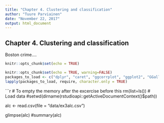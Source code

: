 ```yaml
---
title: "Chapter 4. Clustering and classification"
author: "Tuure Parviainen"
date: "November 22, 2017"
output: html_document
---
```

## Chapter 4. Clustering and classification


Boston crime....


```r
knitr::opts_chunk$set(echo = TRUE)
```

```r
knitr::opts_chunk$set(echo = TRUE, warning=FALSE)
packages_to_load <- c("dplyr", "caret", "ggcorrplot", "ggplot2", "GGally", "bindrcpp", "lattice")
lapply(packages_to_load, require, character.only = TRUE)
```

```r
# To empty the memory after the excercise before this
rm(list=ls())
# Load data
#setwd(dirname(rstudioapi::getActiveDocumentContext()$path))

alc <- read.csv(file = "data/ex3alc.csv")

glimpse(alc)
#summary(alc)

